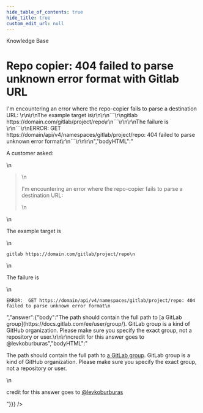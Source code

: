 ```yaml
---
hide_table_of_contents: true
hide_title: true
custom_edit_url: null
---
```



<head>
  <link rel="canonical" href="https://github.com/gruntwork-io/knowledge-base/discussions/97" />
</head>

<CenterLayout>
<span className="searchCategory">Knowledge Base</span>
<h1>Repo copier: 404 failed to parse unknown error format with Gitlab URL</h1>
<GitHub discussion={{"id":"D_kwDOF8slf84AOQ48","number":97,"author":{"login":"zackproser"},"title":"Repo copier: 404 failed to parse unknown error format with Gitlab URL","body":"A customer asked: \r\n\r\n> I'm encountering an error where the repo-copier fails to parse a destination URL: \r\n\r\nThe example target is\r\n\r\n```\r\ngitlab https://domain.com/gitlab/project/repo\r\n```\r\n\r\nThe failure is \r\n```\r\nERROR:  GET https://domain/api/v4/namespaces/gitlab/project/repo: 404 failed to parse unknown error format\r\n```\r\n\r\n","bodyHTML":"<p dir=\"auto\">A customer asked:</p>\n<blockquote>\n<p dir=\"auto\">I'm encountering an error where the repo-copier fails to parse a destination URL:</p>\n</blockquote>\n<p dir=\"auto\">The example target is</p>\n<div class=\"snippet-clipboard-content notranslate position-relative overflow-auto\" data-snippet-clipboard-copy-content=\"gitlab https://domain.com/gitlab/project/repo\"><pre class=\"notranslate\"><code>gitlab https://domain.com/gitlab/project/repo\n</code></pre></div>\n<p dir=\"auto\">The failure is</p>\n<div class=\"snippet-clipboard-content notranslate position-relative overflow-auto\" data-snippet-clipboard-copy-content=\"ERROR:  GET https://domain/api/v4/namespaces/gitlab/project/repo: 404 failed to parse unknown error format\"><pre class=\"notranslate\"><code>ERROR:  GET https://domain/api/v4/namespaces/gitlab/project/repo: 404 failed to parse unknown error format\n</code></pre></div>","answer":{"body":"The path should contain the full path to [a GitLab group](https://docs.gitlab.com/ee/user/group/). GitLab group is a kind of GitHub organization. Please make sure you specify the exact group, not a repository or user.\r\n\r\ncredit for this answer goes to @levkoburburas","bodyHTML":"<p dir=\"auto\">The path should contain the full path to <a href=\"https://docs.gitlab.com/ee/user/group/\" rel=\"nofollow\">a GitLab group</a>. GitLab group is a kind of GitHub organization. Please make sure you specify the exact group, not a repository or user.</p>\n<p dir=\"auto\">credit for this answer goes to <a class=\"user-mention notranslate\" data-hovercard-type=\"user\" data-hovercard-url=\"/users/levkoburburas/hovercard\" data-octo-click=\"hovercard-link-click\" data-octo-dimensions=\"link_type:self\" href=\"https://github.com/levkoburburas\">@levkoburburas</a></p>"}}} />

</CenterLayout>
  

<!-- ##DOCS-SOURCER-START
{
  "sourcePlugin": "github-discussions",
  "hash": "2e1289be083b70a4107fc707d793179b"
}
##DOCS-SOURCER-END -->
